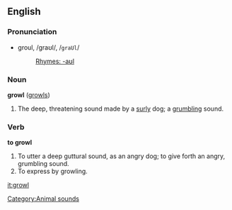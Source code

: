 ==English==

===Pronunciation===
*groul, /ɡraʊl/, /<tt>graUl</tt>/ 
*:[[Rhymes:English:-aʊl|Rhymes: -aʊl]]

===Noun===
'''growl''' ([[growls]])

#The deep, threatening sound made by a [[surly]] dog; a [[grumbling]] sound.

===Verb===

'''to growl'''

#To utter a deep guttural sound, as an angry dog; to give forth an angry, grumbling sound.
#To express by growling.

[[it:growl]]
[[Category:Animal sounds]]